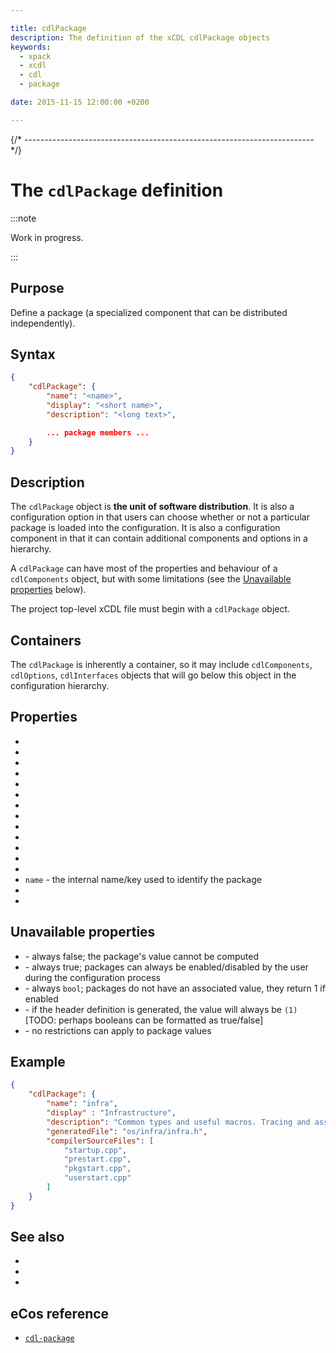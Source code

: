 ```yaml
---

title: cdlPackage
description: The definition of the xCDL cdlPackage objects
keywords:
  - xpack
  - xcdl
  - cdl
  - package

date: 2015-11-15 12:00:00 +0200

---
```




{/* ------------------------------------------------------------------------ */}

# The `cdlPackage` definition

:::note

Work in progress.

:::

## Purpose

Define a package (a specialized component that can be distributed independently).

## Syntax

```json
{
    "cdlPackage": {
        "name": "<name>",
        "display": "<short name>",
        "description": "<long text>",

        ... package members ...
    }
}
```

## Description

The `cdlPackage` object is **the unit of software distribution**. It is also a configuration option in that users can choose whether or not a particular package is loaded into the configuration. It is also a configuration component in that it can contain additional components and options in a hierarchy.

A `cdlPackage` can have most of the properties and behaviour of a `cdlComponents` object, but with some limitations (see the [Unavailable properties](#unavailable-properties) below).

The project top-level xCDL file must begin with a `cdlPackage` object.

## Containers

The `cdlPackage` is inherently a container, so it may include `cdlComponents`, `cdlOptions`, `cdlInterfaces` objects that will go below this object in the configuration hierarchy.

## Properties

- <PropertyActiveIf objectType="package"/>
- <PropertyChildrenGeneratedFile objectType="package"/>
- <PropertyCompilerIncludeFolders objectType="package"/>
- <PropertyCompilerSourceFiles objectType="package"/>
- <PropertyDefaultEnabled objectType="package"/>
- <PropertyDefaultValue objectType="package"/>
- <PropertyDescription objectType="component"/>
- <PropertyDisplay objectType="component"/>
- <PropertyDocsUrl objectType="component"/>
- <PropertyGeneratedDefinition objectType="package"/>
- <PropertyGeneratedFile objectType="package"/>
- <PropertyImplements objectType="package"/>
- <PropertyincludeCDLs objectType="package"/>
- `name` - the internal name/key used to identify the package
- <PropertyParent objectType="package"/>
- <PropertyRequires objectType="package"/>

## Unavailable properties

- <MetadataPropertyLink name="computed" /> - always false; the package's value cannot be computed
- <MetadataPropertyLink name="configurable" /> - always true; packages can always be enabled/disabled by the user during the configuration process
- <MetadataPropertyLink name="valueType" /> - always `bool`; packages do not have an associated value, they return 1 if enabled
- <MetadataPropertyLink name="valueFormat" /> - if the header definition is generated, the value will always be `(1)` [TODO: perhaps booleans can be formatted as true/false]
- <MetadataPropertyLink name="legalValues" /> - no restrictions can apply to package values

## Example

```json
{
    "cdlPackage": {
        "name": "infra",
        "display" : "Infrastructure",
        "description": "Common types and useful macros. Tracing and assertion facilities. Package startup options.",
        "generatedFile": "os/infra/infra.h",
        "compilerSourceFiles": [
            "startup.cpp",
            "prestart.cpp",
            "pkgstart.cpp",
            "userstart.cpp"
        ]
    }
}
```

## See also

- <MetadataObjectLink name="cdlComponents" />
- <MetadataObjectLink name="cdlInterfaces" />
- <MetadataObjectLink name="cdlOptions" />

## eCos reference

- [`cdl-package`](https://ecos.sourceware.org/docs-latest/cdl-guide/ref.cdl-package.html)
